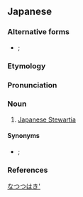 ==Japanese==
{{wikipedia|ナツツバキ|lang=ja}}

===Alternative forms===
* {{ja-l|沙羅}}; {{ja-l|娑羅}}

===Etymology===
{{ja-kanjitab|なつ|つばき|yomi=k}}
{{compound|夏|tr1=[[natsu]]|t1=[[summer]]|椿|tr2=[[tsubaki]]|t2=[[camellia]]|lang=ja|sort=なつつはき'}}

===Pronunciation===
{{ja-pron|ナツツバキ|acc=3|acc_ref=DJR|y=k}}

===Noun===
{{ja-noun|なつつばき|ナツツバキ}}

# [[w:Stewartia pseudocamellia|Japanese Stewartia]]

====Synonyms====
* {{ja-l|沙羅樹}}; {{ja-l|娑羅樹|シャラノキ|sharanoki}}

===References===
<references/>

[[Category:ja:Trees|なつつはき']]
